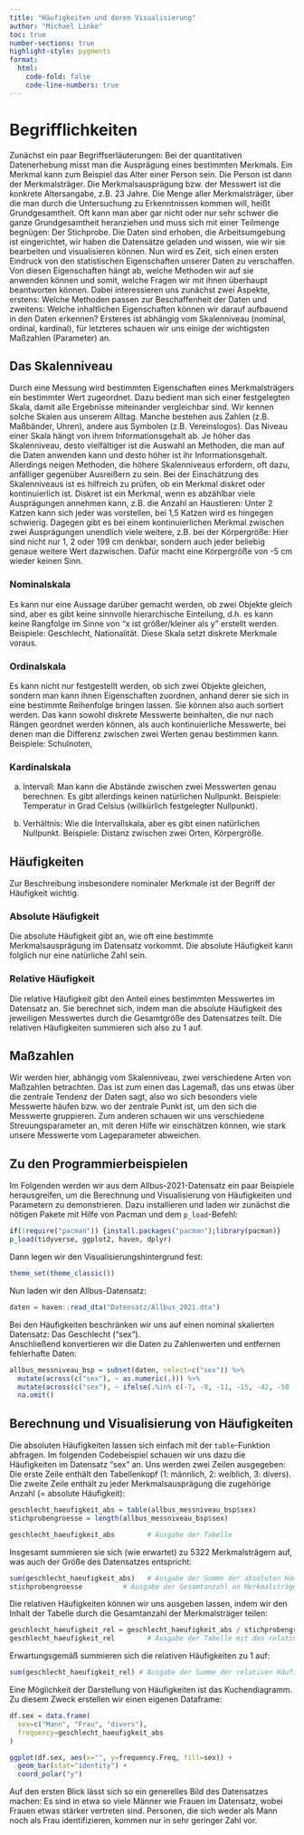 ```yaml
---
title: "Häufigkeiten und deren Visualisierung"
author: "Michael Linke"
toc: true
number-sections: true
highlight-style: pygments
format:
  html:
    code-fold: false
    code-line-numbers: true
---
```


# Begrifflichkeiten

Zunächst ein paar Begriffserläuterungen: Bei der quantitativen Datenerhebung misst man die Ausprägung eines bestimmten Merkmals. Ein Merkmal kann zum Beispiel das Alter einer Person sein. Die Person ist dann der Merkmalsträger. Die Merkmalsausprägung bzw. der Messwert ist die konkrete Altersangabe, z.B. 23 Jahre. Die Menge aller Merkmalsträger, über die man durch die Untersuchung zu Erkenntnissen kommen will, heißt Grundgesamtheit. Oft kann man aber gar nicht oder nur sehr schwer die ganze Grundgesamtheit heranziehen und muss sich mit einer Teilmenge begnügen: Der Stichprobe. 
Die Daten sind erhoben, die Arbeitsumgebung ist eingerichtet, wir haben die Datensätze geladen und wissen, wie wir sie bearbeiten und visualisieren können. Nun wird es Zeit, sich einen ersten Eindruck von den statistischen Eigenschaften unserer Daten zu verschaffen. Von diesen Eigenschaften hängt ab, welche Methoden wir auf sie anwenden können und somit, welche Fragen wir mit ihnen überhaupt beantworten können. Dabei interessieren uns zunächst zwei Aspekte, erstens: Welche Methoden passen zur Beschaffenheit der Daten und zweitens: Welche inhaltlichen Eigenschaften können wir darauf aufbauend in den Daten erkennen? Ersteres ist abhängig vom Skalenniveau (nominal, ordinal, kardinal), für letzteres schauen wir uns einige der wichtigsten Maßzahlen (Parameter) an.

## Das Skalenniveau

Durch eine Messung wird bestimmten Eigenschaften eines Merkmalsträgers ein bestimmter Wert zugeordnet. Dazu bedient man sich einer festgelegten Skala, damit alle Ergebnisse miteinander vergleichbar sind. Wir kennen solche Skalen aus unserem Alltag. Manche bestehen aus Zahlen (z.B. Maßbänder, Uhren), andere aus Symbolen (z.B. Vereinslogos). Das Niveau einer Skala hängt von ihrem Informationsgehalt ab. Je höher das Skalenniveau, desto vielfältiger ist die Auswahl an Methoden, die man auf die Daten anwenden kann und desto höher ist ihr Informationsgehalt. Allerdings neigen Methoden, die höhere Skalenniveaus erfordern, oft dazu, anfälliger gegenüber Ausreißern zu sein. 
Bei der Einschätzung des Skalenniveaus ist es hilfreich zu prüfen, ob ein Merkmal diskret oder kontinuierlich ist. Diskret ist ein Merkmal, wenn es abzählbar viele Ausprägungen annehmen kann, z.B. die Anzahl an Haustieren: Unter 2 Katzen kann sich jeder was vorstellen, bei 1,5 Katzen wird es hingegen schwierig. Dagegen gibt es bei einem kontinuierlichen Merkmal zwischen zwei Ausprägungen unendlich viele weitere, z.B. bei der Körpergröße: Hier sind nicht nur 1, 2 oder 199 cm denkbar, sondern auch jeder beliebig genaue weitere Wert dazwischen. Dafür macht eine Körpergröße von -5 cm wieder keinen Sinn.  

### Nominalskala 
Es kann nur eine Aussage darüber gemacht werden, ob zwei Objekte gleich sind, aber es gibt keine sinnvolle hierarchische Einteilung, d.h. es kann keine Rangfolge im Sinne von "x ist größer/kleiner als y" erstellt werden. Beispiele: Geschlecht, Nationalität. Diese Skala setzt diskrete Merkmale voraus.    

### Ordinalskala
Es kann nicht nur festgestellt werden, ob sich zwei Objekte gleichen, sondern man kann ihnen Eigenschaften zuordnen, anhand derer sie sich in eine bestimmte Reihenfolge bringen lassen. Sie können also auch sortiert werden. Das kann sowohl diskrete Messwerte beinhalten, die nur nach Rängen geordnet werden können, als auch kontinuierliche Messwerte, bei denen man die Differenz zwischen zwei Werten genau bestimmen kann. Beispiele: Schulnoten, 


### Kardinalskala 
a) Intervall: Man kann die Abstände zwischen zwei Messwerten genau berechnen. Es gibt allerdings keinen natürlichen Nullpunkt. Beispiele: Temperatur in Grad Celsius (willkürlich festgelegter Nullpunkt).   

b) Verhältnis: Wie die Intervallskala, aber es gibt einen natürlichen Nullpunkt. Beispiele: Distanz zwischen zwei Orten, Körpergröße. 



## Häufigkeiten

Zur Beschreibung insbesondere nominaler Merkmale ist der Begriff der Häufigkeit wichtig. 

### Absolute Häufigkeit
Die absolute Häufigkeit gibt an, wie oft eine bestimmte Merkmalsausprägung im Datensatz vorkommt. Die absolute Häufigkeit kann folglich nur eine natürliche Zahl sein.   

### Relative Häufigkeit
Die relative Häufigkeit gibt den Anteil eines bestimmten Messwertes im Datensatz an. Sie berechnet sich, indem man die absolute Häufigkeit des jeweiligen Messwertes durch die Gesamtgröße des Datensatzes teilt. Die relativen Häufigkeiten summieren sich also zu 1 auf. 



## Maßzahlen
Wir werden hier, abhängig vom Skalenniveau, zwei verschiedene Arten von Maßzahlen betrachten. Das ist zum einen das Lagemaß, das uns etwas über die zentrale Tendenz der Daten sagt, also wo sich besonders viele Messwerte häufen bzw. wo der zentrale Punkt ist, um den sich die Messwerte gruppieren. Zum anderen schauen wir uns verschiedene Streuungsparameter an, mit deren Hilfe wir einschätzen können, wie stark unsere Messwerte vom Lageparameter abweichen. 

    



## Zu den Programmierbeispielen 

Im Folgenden werden wir aus dem Allbus-2021-Datensatz ein paar Beispiele herausgreifen, um die Berechnung und Visualisierung von Häufigkeiten und Parametern zu demonstrieren. Dazu installieren und laden wir zunächst die nötigen Pakete mit Hilfe von Pacman und dem `p_load`-Befehl:

```r
if(!require("pacman")) {install.packages("pacman");library(pacman)}
p_load(tidyverse, ggplot2, haven, dplyr) 
```

Dann legen wir den Visualisierungshintergrund fest: 

```r
theme_set(theme_classic()) 
```


Nun laden wir den Allbus-Datensatz: 


```r
daten = haven::read_dta("Datensatz/Allbus_2021.dta")
```

Bei den Häufigkeiten beschränken wir uns auf einen nominal skalierten Datensatz: Das Geschlecht ("sex").  
Anschließend konvertieren wir die Daten zu Zahlenwerten und entfernen fehlerhafte Daten: 




```r
allbus_messniveau_bsp = subset(daten, select=c("sex")) %>%                             # <1>
  mutate(across(c("sex"), ~ as.numeric(.))) %>%                                         # <2>      
  mutate(across(c("sex"), ~ ifelse(.%in% c(-7, -9, -11, -15, -42, -50 ), NA,.))) %>%    # <3>
  na.omit()                                                                             # <4>
```



## Berechnung und Visualisierung von Häufigkeiten

 Die absoluten Häufigkeiten lassen sich einfach mit der `table`-Funktion abfragen. 
 Im folgenden Codebeispiel schauen wir uns dazu die Häufigkeiten im Datensatz "sex" an. 
 Uns werden zwei Zeilen ausgegeben: Die erste Zeile enthält den Tabellenkopf (1: männlich, 2: weiblich, 3: divers). 
 Die zweite Zeile enthält zu jeder Merkmalsausprägung die zugehörige Anzahl (= absolute Häufigkeit): 
 
 
```r
geschlecht_haeufigkeit_abs = table(allbus_messniveau_bsp$sex) 
stichprobengroesse = length(allbus_messniveau_bsp$sex)

geschlecht_haeufigkeit_abs        # Ausgabe der Tabelle
```


Insgesamt summieren sie sich (wie erwartet) zu 5322 Merkmalsträgern auf, was auch der Größe des Datensatzes entspricht: 
 

```r
sum(geschlecht_haeufigkeit_abs)   # Ausgabe der Summe der absoluten Häufigkeiten
stichprobengroesse          # Ausgabe der Gesamtanzahl an Merkmalsträgern im Datensatz
```


Die relativen Häufigkeiten können wir uns ausgeben lassen, indem wir den Inhalt der Tabelle durch die Gesamtanzahl der Merkmalsträger teilen: 

```r
geschlecht_haeufigkeit_rel = geschlecht_haeufigkeit_abs / stichprobengroesse # Berechnung der relativen Häufigkeiten
geschlecht_haeufigkeit_rel        # Ausgabe der Tabelle mit den relativen Häufigkeiten
```

Erwartungsgemäß summieren sich die relativen Häufigkeiten zu 1 auf: 
```r
sum(geschlecht_haeufigkeit_rel) # Ausgabe der Summe der relativen Häufigkeiten
```

Eine Möglichkeit der Darstellung von Häufigkeiten ist das Kuchendiagramm. Zu diesem Zweck erstellen wir einen eigenen Dataframe: 

```r

df.sex = data.frame(
  sex=c("Mann", "Frau", "divers"), 
  frequency=geschlecht_haeufigkeit_abs
)

ggplot(df.sex, aes(x="", y=frequency.Freq, fill=sex)) +
  geom_bar(stat="identity") +
  coord_polar("y")
```

Auf den ersten Blick lässt sich so ein generelles Bild des Datensatzes machen: Es sind in etwa so viele Männer wie Frauen im Datensatz, wobei Frauen etwas stärker vertreten sind. Personen, die sich weder als Mann noch als Frau identifizieren, kommen nur in sehr geringer Zahl vor.  